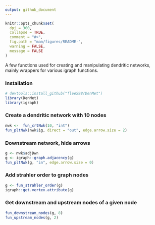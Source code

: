 ```yaml
---
output: github_document
---
```


<!-- README.md is generated from README.Rmd. Please edit that file -->

```r
knitr::opts_chunk$set(
  dpi = 300,
  collapse = TRUE,
  comment = "#>",
  fig.path = "man/figures/README-",
  warning = FALSE,
  message = FALSE 
)
```

<!-- badges: start -->
<!-- badges: end -->


A few functions used for creating and manipulating dendritic networks, mainly 
wrappers for various igraph functions. 

### Installation
```r
# devtools::install_github("flee598/DenMet")
library(DenMet)
library(igraph)
```

### Create a dendritic network with 10 nodes
```r
nwk <-  fun_crtNwk(10, "int")
fun_pltNwk(nwk$ig, direct = "out", edge.arrow.size = 2)
```

### Downstream network, hide arrows
```r
g <- nwk$adjDwn
g <- igraph::graph.adjacency(g)
fun_pltNwk(g, "in", edge.arrow.size = 0)
```

### Add strahler order to graph nodes
```r
g <- fun_strahler_order(g)
igraph::get.vertex.attribute(g)
```

### Get downstream and upstream nodes of a given node
```r
fun_downstream_nodes(g, 8)
fun_upstream_nodes(g, 2)
```
